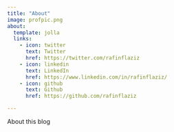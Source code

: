 ```yaml
---
title: "About"
image: profpic.png
about:
  template: jolla
  links:
    - icon: twitter
      text: Twitter
      href: https://twitter.com/rafinflaziz
    - icon: linkedin
      text: LinkedIn
      href: https://www.linkedin.com/in/rafinflaziz/
    - icon: github
      text: Github
      href: https://github.com/rafinflaziz

---
```


About this blog
